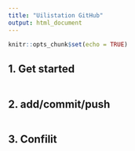```yaml
---
title: "Uilistation GitHub"
output: html_document
---
```


```r
knitr::opts_chunk$set(echo = TRUE)
```


## 1. Get started

```r

```








## 2. add/commit/push 

```r

```









## 3. Confilit 

```r

```

